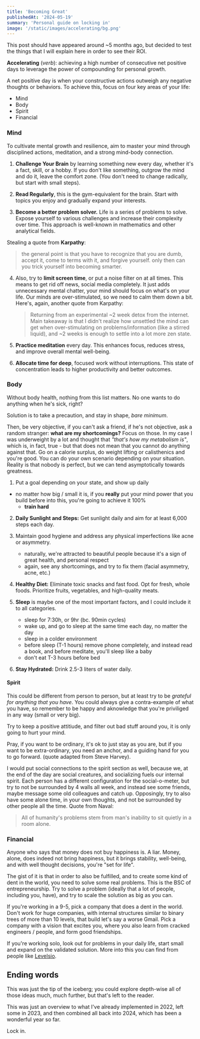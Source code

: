 ```yaml
---
title: 'Becoming Great'
publishedAt: '2024-05-19'
summary: 'Personal guide on locking in'
image: '/static/images/accelerating/bg.png'
---
```


This post should have appeared around ~5 months ago, but decided to test the things that I will explain here in order to see their ROI.

**Accelerating** (*verb*): achieving a high number of consecutive net positive days to leverage the power of compounding for personal growth.

A net positive day is when your constructive actions outweigh any negative thoughts or behaviors. To achieve this, focus on four key areas of your life:

- Mind
- Body
- Spirit
- Financial

### Mind

To cultivate mental growth and resilience, aim to master your mind through disciplined actions, meditation, and a strong mind-body connection.

1. **Challenge Your Brain** by learning something new every day, whether it's a fact, skill, or a hobby. If you don't like something, outgrow the mind and do it, leave the comfort zone. (You don't need to change radically, but start with small steps).
   
2. **Read Regularly**, this is the gym-equivalent for the brain. Start with topics you enjoy and gradually expand your interests.
   
3. **Become a better problem solver.** Life is a series of problems to solve. Expose yourself to various challenges and increase their complexity over time. This approach is well-known in mathematics and other analytical fields.

Stealing a quote from **Karpathy**:

> the general point is that you have to recognize that you are dumb, accept it, come to terms with it, and forgive yourself. only then can you trick yourself into becoming smarter.
   
4. Also, try to **limit screen time**, or put a noise filter on at all times. This means to get rid off news, social media completely. It just adds unnecessary mental chatter, your mind should focus on what's on your life. Our minds are over-stimulated, so we need to calm them down a bit. Here's, again, another quote from Karpathy:

    > Returning from an experimental ~2 week detox from the internet. Main takeaway is that I didn't realize how unsettled the mind can get when over-stimulating on problems/information (like a stirred liquid), and ~2 weeks is enough to settle into a lot more zen state.

5. **Practice meditation** every day. This enhances focus, reduces stress, and improve overall mental well-being.

6. **Allocate time for deep**, focused work without interruptions. This state of concentration leads to higher productivity and better outcomes.

### Body

Without body health, nothing from this list matters. No one wants to do anything when he's sick, right?

Solution is to take a precaution, and stay in shape, *bare minimum*.

Then, be very objective, if you can't ask a friend, if he's not objective, ask a random stranger: **what are my shortcomings?** Focus on those. In my case I was underweight by a lot and thought that *"that's how my metabolism is"*, which is, in fact, true - but that does not mean that you cannot do anything against that. Go on a calorie surplus, do weight lifting or calisthenics and you're good. You can do your own scenario depending on your situation. Reality is that nobody is perfect, but we can tend asymptotically towards greatness.

1. Put a goal depending on your state, and show up daily
  - no matter how big / small it is, if you **really** put your mind power that you build before into this, you're going to achieve it 100%
	- **train hard**
   
2. **Daily Sunlight and Steps:** Get sunlight daily and aim for at least 6,000 steps each day.
   
3. Maintain good hygiene and address any physical imperfections like acne or asymmetry.
   - naturally, we're attracted to beautiful people because it's a sign of great health, and personal respect
	- again, see any shortcomings, and try to fix them (facial asymmetry, acne, etc.)
   
4. **Healthy Diet:** Eliminate toxic snacks and fast food. Opt for fresh, whole foods. Prioritize fruits, vegetables, and high-quality meats.
   
5. **Sleep** is maybe one of the most important factors, and I could include it to all categories.
  
    - sleep for 7:30h, or 9hr (bc. 90min cycles)
	- wake up, and go to sleep at the same time each day, no matter the day
	- sleep in a colder environment
	- before sleep (T-1 hours) remove phone completely, and instead read a book, and before meditate, you'll sleep like a baby
	- don't eat T-3 hours before bed
   
6. **Stay Hydrated:** Drink 2.5-3 liters of water daily.

#### Spirit

This could be different from person to person, but at least try to be *grateful for anything that you have*. You could always give a contra-example of what you have, so remember to be happy and aknowledge that you're priviliged in any way (small or very big).

Try to keep a positive attitiude, and filter out bad stuff around you, it is only going to hurt your mind. 

Pray, if you want to be ordinary, it's ok to just stay as you are, but if you want to be extra-ordinary, you need an anchor, and a guiding hand for you to go forward. (quote adapted from Steve Harvey).

I would put social connections to the spirit section as well, because we, at the end of the day are social creatures, and socializing fuels our internal spirit. 
Each person has a different configuration for the social-o-meter, but try to not be surrounded by 4 walls all week, and instead see some friends, maybe message some old colleagues and catch up. Opposingly, try to also have some alone time, in your own thoughts, and not be surrounded by other people all the time. Quote from Naval:

>All of humanity's problems stem from man's inability to sit quietly in a room alone.

### Financial

Anyone who says that money does not buy happiness is. A liar.
Money, alone, does indeed not bring happiness, but it brings stability, well-being, and with well thought decisions, you're "set for life".

The gist of it is that in order to also be fulfilled, and to create some kind of dent in the world, you need to solve some real problems. This is the BSC of entrepreneurship. Try to solve a problem (ideally that a lot of people, including you, have), and try to scale the solution as big as you can.

If you're working in a 9-5, pick a company that does a dent in the world. Don't work for huge companies, with internal structures similar to binary trees of more than 10 levels, that build let's say a worse Gmail. Pick a company with a vision that excites you, where you also learn from cracked engineers / people, and form good friendships. 

If you're working solo, look out for problems in your daily life, start small and expand on the validated solution. More into this you can find from people like [Levelsio](https://x.com/levelsio).


## Ending words

This was just the tip of the iceberg; you could explore depth-wise all of those ideas much, much further, but that's left to the reader.

This was just an overview to what I've already implemented in 2022, left some in 2023, and then combined all back into 2024, which has been a wonderful year so far.

Lock in.